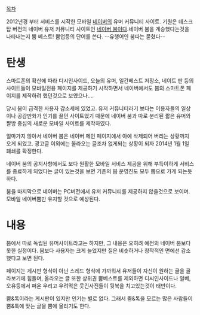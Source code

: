 [[목차]]

2012년경 부터 서비스를 시작한 모바일 [[네이버]]의 유머 커뮤니티 사이트. 기원은 데스크탑 버전의 네이버 유저 커뮤니티 사이트인 [[네이버 붐]]이다.네이버 붐을 계승했다는것을 나타내는지 뿜 베스트! 뿜업등의 단어를 쓴다. --유행어인 붐따는 묻혔다--

= 탄생 =

스마트폰의 확산에 따라 디시인사이드, 오늘의 유머, 일간베스트 저장소, 네이트 판 등의 사이트들이 모바일전용 페이지를 제공하기 시작하면서 네이버에서도 붐의 스마트폰 페이지를 제작하려 했던것으로 보였으나....

당시 붐이 급격한 사용자 감소세에 있었고. 유저 커뮤니티라기 보다는 이용자들의 일상이나 공감만화가 인기를 끌던 사이트였기 때문에 네이버 붐과 따로 분리된 짧은 유머와 짤방 중심의 새로운 모바일 사이트를 제작하였다.

얼마가지 않아서 네이버 붐은 네이버 메인 페이지에서 아예 삭제되어 버리는 상황까지 오게 되었고. 광고글 이외에는 올라오는 글조차 없게되는 상황이 되자 2014년 1월 1일 폐쇄를 확정한다.

네이버 붐의 공지사항에서도 보다 원활한 모바일 서비스 제공을 위해 부득이하게 서비스를 종료하게 되었다는 글이 있는것을 보면 기존의 붐 운영진도 모두 뿜으로 가게 되는듯하다.

붐을 마지막으로 네이버는 PC버전에서 유저 커뮤니티를 제공하지 않을것으로 보이며. 모바일 네이버뿜만 유지할 것으로 예상된다.

= 내용 =

붐에서 따로 독립된 유머사이트라고는 하지만, 그 내용은 오히려 예전의 네이버 붐보다 못한 실정이다. 붐보다 사용자는 크게 늘었지만 질은 비슷하거나 창작적인 면에선 감소했다고 보면 된다.

페이지는 게시판 형식이 아닌 스레드 형식에 가까워서 유저들이 자신이 원하는 글을 골라보기에 힘들며, 올라오는 글 또한 상위권 뿜베스트를 제외하면 디씨인사이드나 일베, 오유등에서 퍼온 우리고 우려먹은 웃긴사진들이 뒷북을 치고있는것이 태반이다.

뿜&톡이라는 게시판이 있지만 인기는 별로 없다. 그래서 뿜&톡을 모르는 많은 사람들이 뿜&톡에 맞는 글을 뿜에 올리기도 한다.
